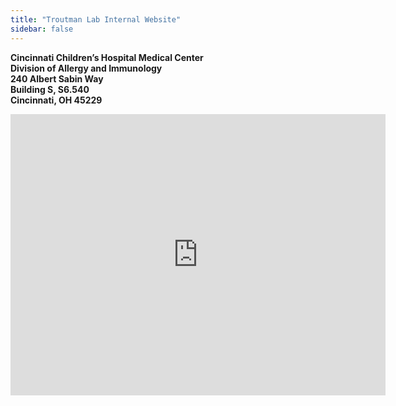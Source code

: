 ```yaml
---
title: "Troutman Lab Internal Website"
sidebar: false
---
```


**Cincinnati Children's Hospital Medical Center\
Division of Allergy and Immunology\
240 Albert Sabin Way\
Building S, S6.540\
Cincinnati, OH 45229**

<iframe src="https://www.google.com/maps/embed?pb=!1m18!1m12!1m3!1d3094.5056566234!2d-84.5037283838583!3d39.14047924018238!2m3!1f0!2f0!3f0!3m2!1i1024!2i768!4f13.1!3m3!1m2!1s0x8841b39813aaaaab%3A0xf8de29b38ec4c772!2sCincinnati%20Children&#39;s%20Hospital%20Medical%20Center!5e0!3m2!1sen!2sus!4v1651702853001!5m2!1sen!2sus" width="600" height="450" style="border:0;" allowfullscreen loading="lazy" referrerpolicy="no-referrer-when-downgrade">

</iframe>

